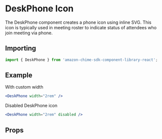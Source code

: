 

# DeskPhone Icon

The DeskPhone component creates a phone icon using inline SVG. This icon is typically used in meeting roster to indicate status of attendees who join meeting via phone.

## Importing

```javascript
import { DeskPhone } from 'amazon-chime-sdk-component-library-react';
```

## Example

With custom width

<ThemeProvider theme={lightTheme}>
  <Preview>
    <DeskPhone width="2rem" />
  </Preview>
</ThemeProvider>

```jsx
<DeskPhone width="2rem" />
```

Disabled DeskPhone icon

<ThemeProvider theme={lightTheme}>
  <Preview>
    <DeskPhone width="2rem" disabled />
  </Preview>
</ThemeProvider>

```jsx
<DeskPhone width="2rem" disabled />
```

## Props

<Props of={DeskPhone} />
